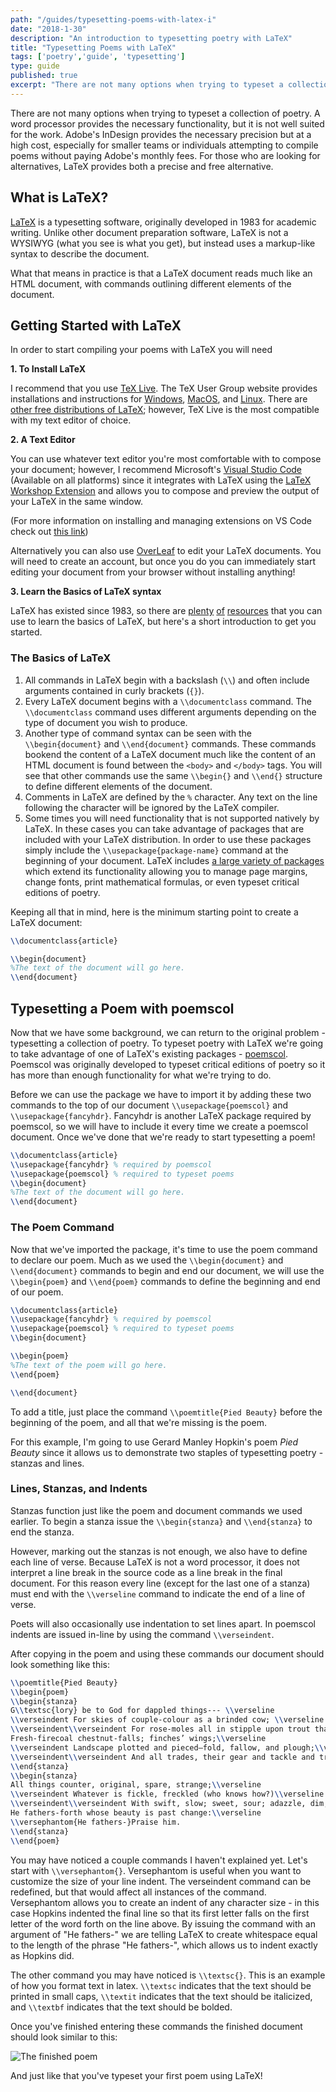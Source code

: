 ```yaml
---
path: "/guides/typesetting-poems-with-latex-i"
date: "2018-1-30"
description: "An introduction to typesetting poetry with LaTeX"
title: "Typesetting Poems with LaTeX"
tags: ['poetry','guide', 'typesetting']
type: guide
published: true
excerpt: "There are not many options when trying to typeset a collection of poetry. A word processor provides the necessary functionality, but it is not well suited for the work. Adobe's InDesign provides the necessary precision but at a high cost, especially for smaller teams attempting to compile poems without paying Adobe's monthly fees. For those who are looking for alternatives, LaTeX provides both the precision and due to its license its available at the lovely price of free!"
---
```


There are not many options when trying to typeset a collection of poetry. A word processor provides the necessary functionality, but it is not well suited for the work. Adobe's InDesign provides the necessary precision but at a high cost, especially for smaller teams or individuals attempting to compile poems without paying Adobe's monthly fees. For those who are looking for alternatives, LaTeX provides both a precise and free alternative.

## What is LaTeX?

[LaTeX](https://en.wikipedia.org/wiki/LaTeX) is a typesetting software, originally developed in 1983 for academic writing. Unlike other document preparation software, LaTeX is not a WYSIWYG (what you see is what you get), but instead uses a markup-like syntax to describe the document. 

What that means in practice is that a LaTeX document reads much like an HTML document, with commands outlining different elements of the document.

## Getting Started with LaTeX

In order to start compiling your poems with LaTeX you will need

**1. To Install LaTeX**

I recommend that you use [TeX Live](https://www.tug.org/texlive/). The TeX User Group website provides installations and instructions for [Windows](https://www.tug.org/texlive/windows.html), [MacOS](https://www.tug.org/mactex/), and [Linux](https://www.tug.org/texlive/quickinstall.html). There are [other free distributions of LaTeX](http://www.tug.org/interest.html#free); however, TeX Live is the most compatible with my text editor of choice.

**2. A Text Editor**

You can use whatever text editor you're most comfortable with to compose your document; however, I recommend Microsoft's [Visual Studio Code](https://code.visualstudio.com) (Available on all platforms) since it integrates with LaTeX using the [LaTeX Workshop Extension](https://marketplace.visualstudio.com/items?itemName=James-Yu.latex-workshop) and allows you to compose and preview the output of your LaTeX in the same window.

(For more information on installing and managing extensions on VS Code check out [this link](https://code.visualstudio.com/docs/editor/extension-gallery))

Alternatively you can also use [OverLeaf](https://www.overleaf.com) to edit your LaTeX documents. You will need to create an account, but once you do you can immediately start editing your document from your browser without installing anything!

**3. Learn the Basics of LaTeX syntax**

LaTeX has existed since 1983, so there are [plenty](https://www.overleaf.com/learn/latex/Free_online_introduction_to_LaTeX_(part_1)) [of](https://www.latex-project.org/about/) [resources](https://tobi.oetiker.ch/lshort/lshort.pdf) that you can use to learn the basics of LaTeX, but here's a short introduction to get you started.

### The Basics of LaTeX

1. All commands in LaTeX begin with a backslash (`\\`) and often include arguments contained in curly brackets (`{}`).
2. Every LaTeX document begins with a `\\documentclass` command. The `\\documentclass` command uses different arguments depending on the type of document you wish to produce. 
3. Another type of command syntax can be seen with the `\\begin{document}` and `\\end{document}` commands. These commands bookend the content of a LaTeX document much like the content of an HTML document is found between the `<body>` and `</body>` tags. You will see that other commands use the same `\\begin{}` and `\\end{}` structure to define different elements of the document.
4. Comments in LaTeX are defined by the `%` character. Any text on the line following the character will be ignored by the LaTeX compiler. 
5. Some times you will need functionality that is not supported natively by LaTeX. In these cases you can take advantage of packages that are included with your LaTeX distribution. In order to use these packages simply include the `\\usepackage{package-name}` command at the beginning of your document. LaTeX includes [a large variety of packages](https://en.wikibooks.org/wiki/LaTeX/Package_Reference) which extend its functionality allowing you to manage page margins, change fonts, print mathematical formulas, or even typeset critical editions of poetry. 

Keeping all that in mind, here is the minimum starting point to create a LaTeX document:

```LaTeX
\\documentclass{article}

\\begin{document}
%The text of the document will go here.
\\end{document}
```

## Typesetting a Poem with poemscol

Now that we have some background, we can return to the original problem - typesetting a collection of poetry. To typeset poetry with LaTeX we're going to take advantage of one of LaTeX's existing packages - [poemscol](https://ctan.org/pkg/poemscol?lang=en). Poemscol was originally developed to typeset critical editions of poetry so it has more than enough functionality for what we're trying to do. 

Before we can use the package we have to import it by adding these two commands to the top of our document `\\usepackage{poemscol}` and `\\usepackage{fancyhdr}`. Fancyhdr is another LaTeX package required by poemscol, so we will have to include it every time we create a poemscol document. Once we've done that we're ready to start typesetting a poem!

```LaTeX
\\documentclass{article}
\\usepackage{fancyhdr} % required by poemscol
\\usepackage{poemscol} % required to typeset poems
\\begin{document}
%The text of the document will go here.
\\end{document}
```
### The Poem Command

Now that we've imported the package, it's time to use the poem command to declare our poem. Much as we used the `\\begin{document}` and `\\end{document}` commands to begin and end our document, we will use the `\\begin{poem}` and `\\end{poem}` commands to define the beginning and end of our poem. 

```LaTeX
\\documentclass{article}
\\usepackage{fancyhdr} % required by poemscol
\\usepackage{poemscol} % required to typeset poems
\\begin{document}

\\begin{poem}
%The text of the poem will go here.
\\end{poem}

\\end{document}
```

To add a title, just place the command `\\poemtitle{Pied Beauty}` before the beginning of the poem, and all that we're missing is the poem. 

For this example, I'm going to use Gerard Manley Hopkin's poem *Pied Beauty* since it allows us to demonstrate two staples of typesetting poetry - stanzas and lines.

### Lines, Stanzas, and Indents

Stanzas function just like the poem and document commands we used earlier. To begin a stanza issue the `\\begin{stanza}` and `\\end{stanza}` to end the stanza. 

However, marking out the stanzas is not enough, we also have to define each line of verse. Because LaTeX is not a word processor, it does not interpret a line break in the source code as a line break in the final document. For this reason every line (except for the last one of a stanza) must end with the `\\verseline` command to indicate the end of a line of verse.

Poets will also occasionally use indentation to set lines apart. In poemscol indents are issued in-line by using the command `\\verseindent`. 

After copying in the poem and using these commands our document should look something like this:

```LaTeX
\\poemtitle{Pied Beauty}
\\begin{poem}
\\begin{stanza}
G\\textsc{lory} be to God for dappled things--- \\verseline
\\verseindent For skies of couple-colour as a brinded cow; \\verseline
\\verseindent\\verseindent For rose-moles all in stipple upon trout that swim;\\verseline
Fresh-firecoal chestnut-falls; finches’ wings;\\verseline
\\verseindent Landscape plotted and pieced—fold, fallow, and plough;\\verseline
\\verseindent\\verseindent And all trades, their gear and tackle and trim.\\verseline
\\end{stanza}
\\begin{stanza}
All things counter, original, spare, strange;\\verseline
\\verseindent Whatever is fickle, freckled (who knows how?)\\verseline
\\verseindent\\verseindent With swift, slow; sweet, sour; adazzle, dim;\\verseline
He fathers-forth whose beauty is past change:\\verseline
\\versephantom{He fathers-}Praise him.
\\end{stanza}
\\end{poem}
```

You may have noticed a couple commands I haven't explained yet. Let's start with `\\versephantom{}`. Versephantom is useful when you want to customize the size of your line indent. The verseindent command can be redefined, but that would affect all instances of the command. Versephantom allows you to create an indent of any character size - in this case Hopkins indented the final line so that its first letter falls on the first letter of the word forth on the line above. By issuing the command with an argument of "He fathers-" we are telling LaTeX to create whitespace equal to the length of the phrase "He fathers-", which allows us to indent exactly as Hopkins did. 

The other command you may have noticed is `\\textsc{}`. This is an example of how you format text in latex. `\\textsc` indicates that the text should be printed in small caps, `\\textit` indicates that the text should be italicized, and `\\textbf` indicates that the text should be bolded.  

Once you've finished entering these commands the finished document should look similar to this:

![The finished poem](Pied-Beauty.PNG)

And just like that you've typeset your first poem using LaTeX!